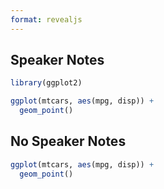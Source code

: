 ```yaml
---
format: revealjs
---
```


## Speaker Notes

```r
library(ggplot2)

ggplot(mtcars, aes(mpg, disp)) +
  geom_point()
```

:::notes
:::

## No Speaker Notes

```r
ggplot(mtcars, aes(mpg, disp)) +
  geom_point()
```
